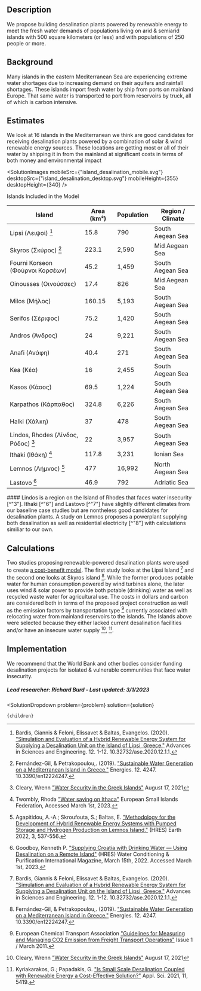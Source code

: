 


## Description
We propose building desalination plants powered by renewable energy to meet the fresh water demands of populations living on arid & semiarid islands with 500 square kilometers (or less) and with populations of 250 people or more.

## Background
Many islands in the eastern Mediterranean Sea are experiencing extreme water shortages due to increasing demand on their aquifers and rainfall shortages.  These islands import fresh water by ship from ports on mainland Europe.  That same water is transported to port from reservoirs by truck, all of which is carbon intensive.

## Estimates
We look at 16 islands in the Mediterranean we think are good candidates for receiving desalination plants powered by a combination of solar & wind renewable energy sources.  These locations are getting most or all of their water by shipping it in from the mainland at significant costs in terms of both money and environmental impact

<SolutionImages 
  mobileSrc={"island_desalination_mobile.svg"}
  desktopSrc={"island_desalination_desktop.svg"}
  mobileHeight={355}
  desktopHeight={340}
/>

<div className="table-title"> Islands Included in the Model </div>
<div className="table-wrapper">

| Island | Area (km²) | Population | Region / Climate |
| --- | --- | --- | --- 
| Lipsi (Λειψοί) [^"1"] | 15.8 | 790 | South Aegean Sea |
| Skyros (Σκύρος) [^"2"] | 223.1 | 2,590 | Mid Aegean Sea |
| Fourni Korseon (Φούρνοι Κορσέων) | 45.2 | 1,459 | South Aegean Sea |
| Oinousses (Οινούσσες) | 17.4 | 826 | Mid Aegean Sea |
| Milos (Μήλος) | 160.15 | 5,193 | South Aegean Sea |
| Serifos (Σέριφος) | 75.2 | 1,420 | South Aegean Sea |
| Andros (Άνδρος) | 24 | 9,221 | South Aegean Sea |
| Anafi (Ανάφη) | 40.4 | 271 | South Aegean Sea |
| Kea (Κέα) | 16 | 2,455 | South Aegean Sea |
| Kasos (Κάσος) | 69.5 | 1,224 | South Aegean Sea |
| Karpathos (Κάρπαθος) | 324.8 | 6,226 | South Aegean Sea |
| Halki (Χάλκη) | 37 | 478 | South Aegean Sea |
| Lindos, Rhodes (Λίνδος, Ρόδος) [^"3"] | 22 | 3,957 | South Aegean Sea |
| Ithaki (Ιθάκη) [^"6"]  | 117.8 | 3,231 | Ionian Sea |
| Lemnos (Λήμνος) [^"8"] | 477 | 16,992 | North Aegean Sea |
| Lastovo [^"7"] | 46.9 | 792 | Adriatic Sea |

</div>
#### Lindos is a region on the Island of Rhodes that faces water insecurity [^"3"]. Ithaki [^"6"] and Lastovo [^"7"] have slightly different climates from our baseline case studies but are nontheless good candidates for desalination plants. A study on Lemnos proposes a powerplant supplying both desalination as well as residential electricity [^"8"] with calculations similiar to our own.

## Calculations
Two studies proposing renewable-powered desalination plants were used to create [a cost-benefit model](https://docs.google.com/spreadsheets/d/1tbhToWQaZLd2s0acm6iDBEGGJGz4SkSKC27-hpuZcEg/edit?usp=sharing).  The first study looks at the Lipsi Island [^"1"] and the second one looks at Skyros island [^"2"].  While the former produces potable water for human consumption powered by wind turbines alone, the later uses wind & solar power to provide both potable (drinking) water as well as recycled waste water for agricultural use.  The costs in dollars and carbon are considered both in terms of the proposed project construction as well as the emission factors by transportation type [^"5"]  currently associated with relocating water from mainland reservoirs to the islands.  The Islands above were selected because they either lacked current desalination facilities and/or have an insecure water supply [^"3"], [^"4"].

## Implementation
We recommend that the World Bank and other bodies consider funding desalination projects for isolated & vulnerable communities that face water insecurity.

##### Lead researcher: Richard Burd - Last updated: 3/1/2023

[^"1"]: Bardis, Giannis & Feloni, Elissavet & Baltas, Evangelos. (2020). ["Simulation and Evaluation of a Hybrid Renewable Energy System for Supplying a Desalination Unit on the Island of Lipsi, Greece."](	https://doi.org/10.32732/ase.2020.12.1.1) Advances in Sciences and Engineering. 12. 1-12. 10.32732/ase.2020.12.1.1. 

[^"2"]: Fernández-Gil, & Petrakopoulou,. (2019). ["Sustainable Water Generation on a Mediterranean Island in Greece."](https://doi.org/10.3390/en12224247) Energies. 12. 4247. 10.3390/en12224247.

[^"3"]: Cleary, Wrenn ["Water Security in the Greek Islands"](https://storymaps.arcgis.com/stories/6d85e3b2483a4616bb9a1d7da103fc43) August 17, 2021

[^"4"]: Kyriakarakos, G.; Papadakis, G. ["Is Small Scale Desalination Coupled with Renewable Energy a Cost-Effective Solution?"](https://doi.org/10.3390/app11125419) Appl. Sci. 2021, 11, 5419.

[^"5"]: European Chemical Transport Association ["Guidelines for Measuring and Managing CO2 Emission from Freight Transport Operations"](https://www.ecta.com/wp-content/uploads/2021/03/ECTA-CEFIC-GUIDELINE-FOR-MEASURING-AND-MANAGING-CO2-ISSUE-1.pdf) Issue 1 / March 2011.

[^"6"]: Twombly, Rhoda ["Water saving on Ithaca"](https://europeansmallislands.com/2017/05/27/water-saving-on-ithaca/) European Small Islands Federation, Accessed March 1st, 2023.

[^"7"]: Goodboy, Kenneth P.  ["Supplying Croatia with Drinking Water — Using Desalination on a Remote Island"](https://doi.org/10.3390/earth3020032) (HRES) Water Conditioning & Purification International Magazine, March 15th, 2022. Accessed March 1st, 2023.

[^"8"]: Agapitidou, A.-A.; Skroufouta, S.; Baltas, E. ["Methodology for the Development of Hybrid Renewable Energy Systems with Pumped Storage and Hydrogen Production on Lemnos Island."](https://doi.org/10.3390/earth3020032) (HRES) Earth 2022, 3, 537-556.

  <SolutionDropdown 
    problem={problem} 
    solution={solution}
  >
    {children}
  </SolutionDropdown>